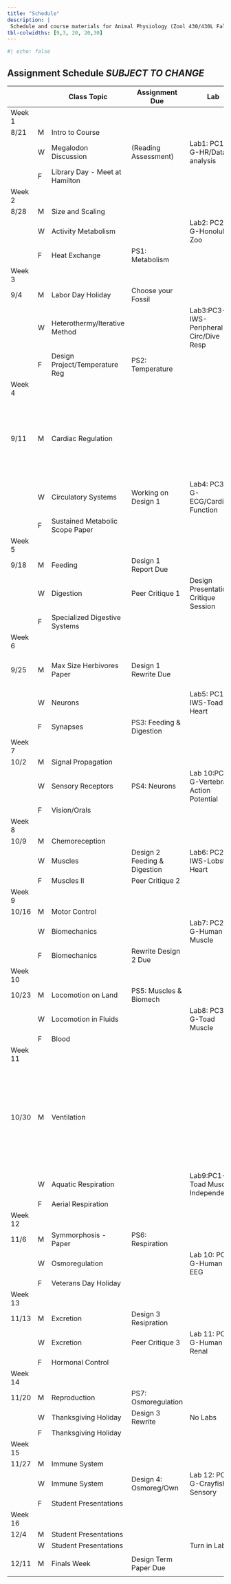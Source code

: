 ```yaml
---
title: "Schedule"
description: |
 Schedule and course materials for Animal Physiology (Zool 430/430L Fall 2023).
tbl-colwidths: [9,3, 20, 20,30]
---
```

```r
#| echo: false
```

## Assignment Schedule _SUBJECT TO CHANGE_


::: column-page
|   |   | Class Topic | Assignment Due  | Lab | Paper |
|----|----|----|----|----|----|
|Week 1||||||
| 8/21  | M | Intro to Course |   |   |   |
| | W | Megalodon Discussion  | (Reading Assessment)  | Lab1: PC1-G-HR/Data analysis  |   |
|   | F | Library Day - Meet at Hamilton  |   |   |   |
|Week 2||||||
| 8/28  | M | Size and Scaling  |   |   |   |
| | W | Activity Metabolism |   | Lab2: PC2-G-Honolulu Zoo  |   |
|   | F | Heat Exchange | PS1: Metabolism |   |   |
|Week 3||||||
| 9/4 | M | Labor Day Holiday | Choose your Fossil  |   |   |
| | W | Heterothermy/Iterative Method |   | Lab3:PC3-IWS-Peripheral Circ/Dive Resp  |   |
|   | F | Design Project/Temperature Reg  | PS2: Temperature  |   |   |
|Week 4||||||
| 9/11  | M | Cardiac Regulation  |   |   | Sustained Metabolic Scope: Hammond and Diamond 1997,  Peterson, Nagy, and Diamond 1990  |
| | W | Circulatory Systems | Working on Design 1 | Lab4: PC3-G-ECG/Cardiac Function  |   |
|   | F | Sustained Metabolic Scope Paper |   |   |   |
|Week 5||||||
| 9/18  | M | Feeding | Design 1 Report Due |   |   |
| | W | Digestion | Peer Critique 1 | Design Presentations/ Critique Session  |   |
|   | F | Specialized Digestive Systems |   |   |   |
|Week 6||||||
| 9/25  | M | Max Size Herbivores Paper | Design 1 Rewrite Due  |   | Maximal size attainable by herbivores Clauss 2003 |
| | W | Neurons |   | Lab5: PC1-IWS-Toad Heart  |   |
|   | F | Synapses  | PS3: Feeding & Digestion  |   |   |
|Week 7||||||
| 10/2  | M | Signal Propagation  |   |   |   |
|| W | Sensory Receptors | PS4: Neurons  | Lab 10:PC1-G-Vertebrate Action Potential  |   |
|   | F | Vision/Orals  |   |   |   |
|Week 8||||||
| 10/9  | M | Chemoreception  |   |   |   |
| | W | Muscles | Design 2 Feeding & Digestion  | Lab6: PC2-IWS-Lobster Heart |   |
|   | F | Muscles II  | Peer Critique 2 |   |   |
|Week 9||||||
| 10/16 | M | Motor Control |   |   |   |
| | W | Biomechanics  |   | Lab7: PC2-G-Human Muscle  |   |
|   | F | Biomechanics  | Rewrite Design 2 Due  |   |   |
|Week 10||||||
| 10/23 | M | Locomotion on Land  | PS5: Muscles & Biomech  |   |   |
|   | W | Locomotion in Fluids  |   | Lab8: PC3-G-Toad Muscle |   |
|   | F | Blood |   |   |   |
|Week 11||||||
| 10/30 | M | Ventilation   |   |   | Weibel, Taylor, and Hoppeler (1991) The concept of symmorphosis: A testable hypothesis of structure-function relationship. PNAS 88:10357-61 |
|   | W | Aquatic Respiration |   | Lab9:PC1-I-Toad Muscle Independent  |   |
|   | F | Aerial Respiration  |   |   |   |
|Week 12||||||
| 11/6  | M | Symmorphosis - Paper  |  PS6: Respiration |   |   |
|  | W | Osmoregulation  |   | Lab 10: PC1-G-Human EEG |   |
|   | F | Veterans Day Holiday  |   |   |   |
|Week 13||||||
| 11/13 | M | Excretion | Design 3 Resipration  |   |   |
|   | W | Excretion | Peer Critique 3 | Lab 11: PC2-G-Human Renal |   |
|   | F | Hormonal Control  |   |   |   |
|Week 14||||||
| 11/20 | M | Reproduction  | PS7: Osmoregulation |   |   |
|   | W | Thanksgiving Holiday  | Design 3 Rewrite  | No Labs |   |
|   | F | Thanksgiving Holiday  |   |   |   |
|Week 15||||||
| 11/27 | M | Immune System |   |   |   |
|   | W | Immune System | Design 4: Osmoreg/Own | Lab 12: PC3-G-Crayfish Sensory  |   |
|   | F | Student Presentations |   |   |   |
|Week 16||||||
| 12/4  | M | Student Presentations |   |   |   |
|  | W | Student Presentations |   | Turn in Lab 12  |   |
|||||||
| 12/11 | M | Finals Week | Design Term Paper Due |   |   |
|||||||
:::





